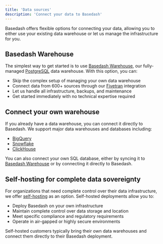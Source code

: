 ```yaml
---
title: 'Data sources'
description: 'Connect your data to Basedash'
---
```


Basedash offers flexible options for connecting your data, allowing you to either use your existing data warehouse or let us manage the infrastructure for you.

## Basedash Warehouse

The simplest way to get started is to use [Basedash Warehouse](/data-sources/warehouses/basedash-warehouse), our fully-managed [PostgreSQL](/data-sources/databases/postgres) data warehouse. With this option, you can:

- Skip the complex setup of managing your own data warehouse
- Connect data from 600+ sources through our [Fivetran](/data-sources/connectors/fivetran_log) integration
- Let us handle all infrastructure, backups, and maintenance
- Get started immediately with no technical expertise required

## Connect your own warehouse

If you already have a data warehouse, you can connect it directly to Basedash. We support major data warehouses and databases including:

- [BigQuery](/data-sources/warehouses/bigquery)
- [Snowflake](/data-sources/warehouses/snowflake)
- [ClickHouse](/data-sources/warehouses/clickhouse)

You can also connect your own SQL database, either by syncing it to [Basedash Warehouse](/data-sources/warehouses/basedash-warehouse) or by connecting it directly to Basedash.

## Self-hosting for complete data sovereignty

For organizations that need complete control over their data infrastructure, we offer [self-hosting](/essentials/self-hosting) as an option. Self-hosted deployments allow you to:

- Deploy Basedash on your own infrastructure
- Maintain complete control over data storage and location
- Meet specific compliance and regulatory requirements
- Operate in air-gapped or highly secure environments

Self-hosted customers typically bring their own data warehouses and connect them directly to their Basedash deployment.
